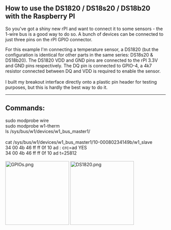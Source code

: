 == How to use the DS1820 / DS18s20 / DS18b20 with the Raspberry PI  ==

So you've got a shiny new rPI and want to connect it to some sensors - the 1-wire bus is a good way to do so. A bunch of devices can be connected to just three pins on the rPI GPIO connector. 

For this example I'm connecting a temperature sensor, a DS1820 (but the configuration is identical for other parts in the same series: DS18s20 &amp; DS18b20). The DS1820 VDD and GND pins are connected to the rPI 3.3V and GND pins respectively. The DQ pin is connected to GPIO-4, a 4k7 resistor connected between DQ and VDD is required to enable the sensor. <br> 

<br> 

I&nbsp;built my breakout interface directly onto a plastic pin header for testing purposes, but this is hardly the best way to do it.<br> 

----

== Commands:<br>  ==

sudo modprobe wire<br> sudo modprobe w1-therm<br> ls /sys/bus/w1/devices/w1_bus_master1/<br><br> cat /sys/bus/w1/devices/w1_bus_master1/10-00080234149b/w1_slave <br>34 00 4b 46 ff ff 0f 10 ad : crc=ad YES<br>34 00 4b 46 ff ff 0f 10 ad t=25812<br><br> 

[[Image:GPIOs.png|thumb|right|200px]] [[Image:DS1820.png|thumb|200px]]